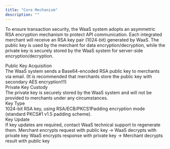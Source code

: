 ```yaml
---
title: "Core Mechanism"
description: ""
---
```



To ensure transaction security, the WaaS system adopts an asymmetric RSA encryption mechanism to protect API communication. Each integrated merchant will receive an RSA key pair (1024-bit) generated by WaaS. The public key is used by the merchant for data encryption/decryption, while the private key is securely stored by the WaaS system for server-side encryption/decryption.

<Info>
  <div className="info-item">
    <Icon icon="key" size={15} className="icon" />
    <span> Public Key Acquisition</span>
  </div>
  The WaaS system sends a Base64-encoded RSA public key to merchants via email. (It is recommended that merchants store the public key with secondary AES encryption!!!)
</Info>

<Info>
  <div className="info-item">
    <Icon icon="lock" size={15} className="icon" />
    <span> Private Key Custody</span>
  </div>
  The private key is securely stored by the WaaS system and will not be provided to merchants under any circumstances.
</Info>

<Info>
  <div className="info-item">
    <Icon icon="shield" size={15} className="icon" />
    <span> Key Type</span>
  </div>
  1024-bit RSA key, using RSA/ECB/PKCS1Padding encryption mode (standard PKCS#1 v1.5 padding scheme).
</Info>

<Info>
  <div className="info-item">
    <Icon icon="arrows-rotate" size={15} className="icon" />
    <span> Key Update</span>
  </div>
  If key updates are required, contact WaaS technical support to regenerate them.
</Info>



<Steps>
  <Step title="Request Flow">
    Merchant encrypts request with public key → WaaS decrypts with private key
  </Step>
  <Step title="Response Flow">
    WaaS encrypts response with private key → Merchant decrypts result with public key
  </Step>
</Steps>